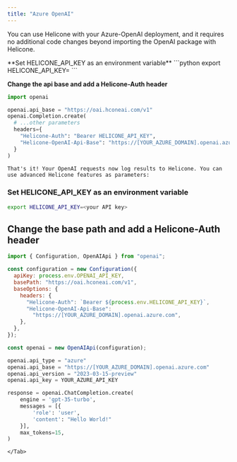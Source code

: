 ```yaml
---
title: "Azure OpenAI"
---
```


You can use Helicone with your Azure-OpenAI deployment, and it requires no additional code changes beyond importing the OpenAI package with Helicone.

<Tabs>
 <Tab title="Python">
  **Set HELICONE_API_KEY as an environment variable**
  ```python
  export HELICONE_API_KEY=<your API key>
  ```

**Change the api base and add a Helicone-Auth header**

```python
import openai

openai.api_base = "https://oai.hconeai.com/v1"
openai.Completion.create(
  # ...other parameters
  headers={
    "Helicone-Auth": "Bearer HELICONE_API_KEY",
    "Helicone-OpenAI-Api-Base": "https://[YOUR_AZURE_DOMAIN].openai.azure.com",
  }
)
```

    That's it! Your OpenAI requests now log results to Helicone. You can use advanced Helicone features as parameters:

  </Tab>
  
  <Tab title="Node.js">

### Set HELICONE_API_KEY as an environment variable

```bash
export HELICONE_API_KEY=<your API key>
```

## Change the base path and add a Helicone-Auth header

```javascript
import { Configuration, OpenAIApi } from "openai";

const configuration = new Configuration({
  apiKey: process.env.OPENAI_API_KEY,
  basePath: "https://oai.hconeai.com/v1",
  baseOptions: {
    headers: {
      "Helicone-Auth": `Bearer ${process.env.HELICONE_API_KEY}`,
      "Helicone-OpenAI-Api-Base":
        "https://[YOUR_AZURE_DOMAIN].openai.azure.com",
    },
  },
});

const openai = new OpenAIApi(configuration);
```

  </Tab>

  <Tab title="Python w/package">

```python
openai.api_type = "azure"
openai.api_base = "https://[YOUR_AZURE_DOMAIN].openai.azure.com"
openai.api_version = "2023-03-15-preview"
openai.api_key = YOUR_AZURE_API_KEY

response = openai.ChatCompletion.create(
    engine = 'gpt-35-turbo',
    messages = [{
        'role': 'user',
        'content': "Hello World!"
    }],
    max_tokens=15,
)

```

    </Tab>

</Tabs>
